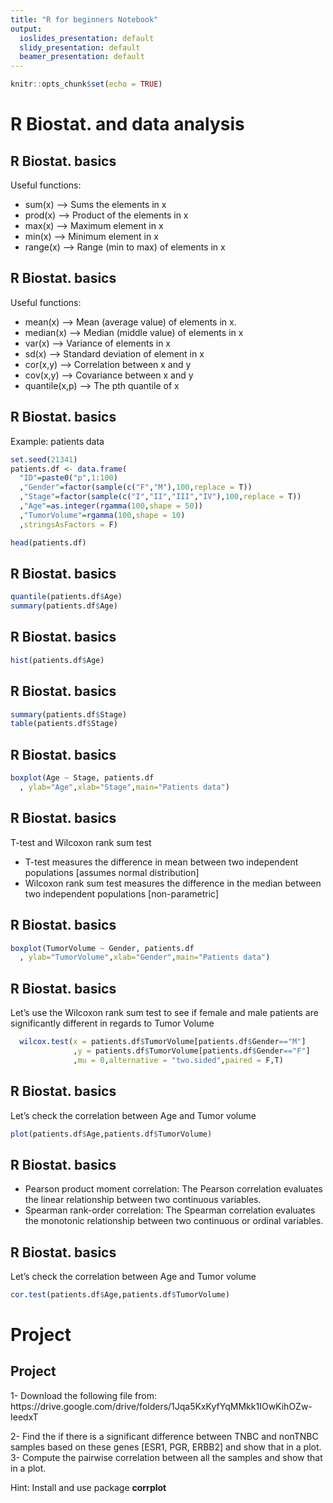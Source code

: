 ```yaml
---
title: "R for beginners Notebook"
output:
  ioslides_presentation: default
  slidy_presentation: default
  beamer_presentation: default
---
```


```r
knitr::opts_chunk$set(echo = TRUE)
```


# R Biostat. and data analysis

## R Biostat. basics

Useful functions:

- sum(x)      --> Sums the elements in x
- prod(x)      --> Product of the elements in x
- max(x)      --> Maximum element in x
- min(x)      --> Minimum element in x
- range(x)  --> Range (min to max) of elements in x


## R Biostat. basics

Useful functions:

- mean(x)   --> Mean (average value) of elements in x.
- median(x) --> Median  (middle  value)  of  elements  in x
- var(x)    --> Variance of elements in x
- sd(x)        --> Standard deviation of element in x
- cor(x,y)    --> Correlation between x and y
- cov(x,y)    --> Covariance between x and y
- quantile(x,p)    --> The pth quantile of x


## R Biostat. basics

Example: patients data

```r
set.seed(21341)
patients.df <- data.frame(
  "ID"=paste0("p",1:100)
  ,"Gender"=factor(sample(c("F","M"),100,replace = T))
  ,"Stage"=factor(sample(c("I","II","III","IV"),100,replace = T))
  ,"Age"=as.integer(rgamma(100,shape = 50))
  ,"TumorVolume"=rgamma(100,shape = 10)
  ,stringsAsFactors = F)

head(patients.df)


```

## R Biostat. basics

```r
quantile(patients.df$Age)
summary(patients.df$Age)
```

## R Biostat. basics

```r
hist(patients.df$Age)
```


## R Biostat. basics

```r
summary(patients.df$Stage)
table(patients.df$Stage)
```

## R Biostat. basics

```r
boxplot(Age ~ Stage, patients.df
  , ylab="Age",xlab="Stage",main="Patients data")
```


## R Biostat. basics

T-test and Wilcoxon rank sum test

- T-test measures the difference in mean between two independent populations [assumes normal distribution]
- Wilcoxon rank sum test measures the difference in the median between two independent populations [non-parametric]


## R Biostat. basics

```r
boxplot(TumorVolume ~ Gender, patients.df
  , ylab="TumorVolume",xlab="Gender",main="Patients data")
```

## R Biostat. basics

Let's use the Wilcoxon rank sum test to see if female and male patients are significantly different in regards to Tumor Volume

```r
  wilcox.test(x = patients.df$TumorVolume[patients.df$Gender=="M"]
              ,y = patients.df$TumorVolume[patients.df$Gender=="F"]
              ,mu = 0,alternative = "two.sided",paired = F,T)
```


## R Biostat. basics
Let's check the correlation between Age and Tumor volume

```r
plot(patients.df$Age,patients.df$TumorVolume)
```


## R Biostat. basics

- Pearson product moment correlation: The Pearson correlation evaluates the linear relationship between two continuous variables. 
- Spearman rank-order correlation: The Spearman correlation evaluates the monotonic relationship between two continuous or ordinal variables.

## R Biostat. basics
Let's check the correlation between Age and Tumor volume

```r
cor.test(patients.df$Age,patients.df$TumorVolume)
```


# Project

## Project
1- Download the following file from: 
https://drive.google.com/drive/folders/1Jqa5KxKyfYqMMkk1IOwKihOZw-IeedxT

2- Find the if there is a significant difference between TNBC and nonTNBC samples based on these genes [ESR1, PGR, ERBB2] and show that in a plot.
3- Compute the pairwise correlation between all the samples and show that in a plot. 

Hint: Install and use package **corrplot**



